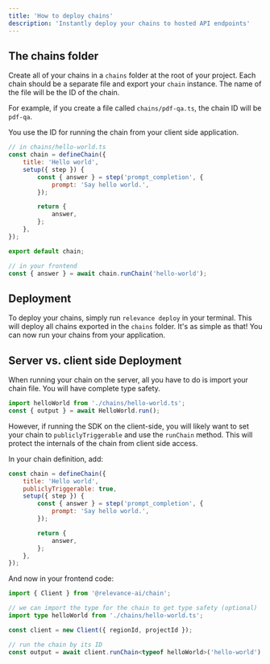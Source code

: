 ```yaml
---
title: 'How to deploy chains'
description: 'Instantly deploy your chains to hosted API endpoints'
---
```


## The chains folder

Create all of your chains in a `chains` folder at the root of your project. Each chain should be a separate file and export your `chain` instance. The name of the file will be the ID of the chain.

For example, if you create a file called `chains/pdf-qa.ts`, the chain ID will be `pdf-qa`.

You use the ID for running the chain from your client side application.

```js
// in chains/hello-world.ts
const chain = defineChain({
    title: 'Hello world',
    setup({ step }) {
        const { answer } = step('prompt_completion', {
            prompt: 'Say hello world.',
        });

        return {
            answer,
        };
    },
});

export default chain;

// in your frontend
const { answer } = await chain.runChain('hello-world');
```

## Deployment

To deploy your chains, simply run `relevance deploy` in your terminal. This will deploy all chains exported in the `chains` folder. It's as simple as that! You can now run your chains from your application.

## Server vs. client side Deployment

When running your chain on the server, all you have to do is import your chain file. You will have complete type safety.

```js
import helloWorld from './chains/hello-world.ts';
const { output } = await HelloWorld.run();
```

However, if running the SDK on the client-side, you will likely want to set your chain to `publiclyTriggerable` and use the `runChain` method. This will protect the internals of the chain from client side access.

In your chain definition, add:

```js
const chain = defineChain({
    title: 'Hello world',
    publiclyTriggerable: true,
    setup({ step }) {
        const { answer } = step('prompt_completion', {
            prompt: 'Say hello world.',
        });

        return {
            answer,
        };
    },
});
```

And now in your frontend code:

```ts
import { Client } from '@relevance-ai/chain';

// we can import the type for the chain to get type safety (optional)
import type helloWorld from './chains/hello-world.ts';

const client = new Client({ regionId, projectId });

// run the chain by its ID
const output = await client.runChain<typeof helloWorld>('hello-world');
```
